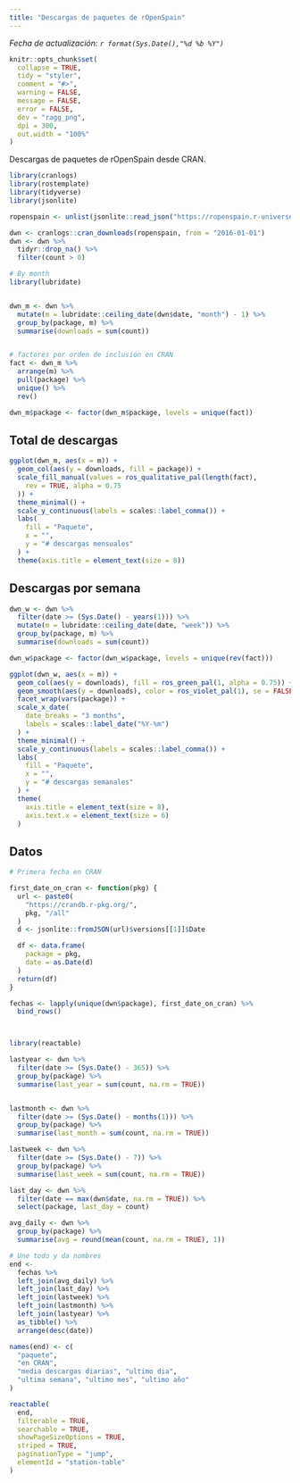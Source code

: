 ```yaml
---
title: "Descargas de paquetes de rOpenSpain"
---
```


*Fecha de actualización: `r format(Sys.Date(),"%d %b %Y")`*


```r
knitr::opts_chunk$set(
  collapse = TRUE,
  tidy = "styler",
  comment = "#>",
  warning = FALSE,
  message = FALSE,
  error = FALSE,
  dev = "ragg_png",
  dpi = 300,
  out.width = "100%"
)
```

Descargas de paquetes de rOpenSpain desde CRAN.


```r
library(cranlogs)
library(rostemplate)
library(tidyverse)
library(jsonlite)

ropenspain <- unlist(jsonlite::read_json("https://ropenspain.r-universe.dev/packages"))

dwn <- cranlogs::cran_downloads(ropenspain, from = "2016-01-01")
dwn <- dwn %>%
  tidyr::drop_na() %>%
  filter(count > 0)

# By month
library(lubridate)


dwn_m <- dwn %>%
  mutate(m = lubridate::ceiling_date(dwn$date, "month") - 1) %>%
  group_by(package, m) %>%
  summarise(downloads = sum(count))


# factores por orden de inclusión en CRAN
fact <- dwn_m %>%
  arrange(m) %>%
  pull(package) %>%
  unique() %>%
  rev()

dwn_m$package <- factor(dwn_m$package, levels = unique(fact))
```


## Total de descargas

```r

ggplot(dwn_m, aes(x = m)) +
  geom_col(aes(y = downloads, fill = package)) +
  scale_fill_manual(values = ros_qualitative_pal(length(fact),
    rev = TRUE, alpha = 0.75
  )) +
  theme_minimal() +
  scale_y_continuous(labels = scales::label_comma()) +
  labs(
    fill = "Paquete",
    x = "",
    y = "# descargas mensuales"
  ) +
  theme(axis.title = element_text(size = 8))
```

## Descargas por semana

```r

dwn_w <- dwn %>%
  filter(date >= (Sys.Date() - years(1))) %>%
  mutate(m = lubridate::ceiling_date(date, "week")) %>%
  group_by(package, m) %>%
  summarise(downloads = sum(count))

dwn_w$package <- factor(dwn_w$package, levels = unique(rev(fact)))

ggplot(dwn_w, aes(x = m)) +
  geom_col(aes(y = downloads), fill = ros_green_pal(1, alpha = 0.75)) +
  geom_smooth(aes(y = downloads), color = ros_violet_pal(1), se = FALSE) +
  facet_wrap(vars(package)) +
  scale_x_date(
    date_breaks = "3 months",
    labels = scales::label_date("%Y-%m")
  ) +
  theme_minimal() +
  scale_y_continuous(labels = scales::label_comma()) +
  labs(
    fill = "Paquete",
    x = "",
    y = "# descargas semanales"
  ) +
  theme(
    axis.title = element_text(size = 8),
    axis.text.x = element_text(size = 6)
  )
```


## Datos

```r

# Primera fecha en CRAN

first_date_on_cran <- function(pkg) {
  url <- paste0(
    "https://crandb.r-pkg.org/",
    pkg, "/all"
  )
  d <- jsonlite::fromJSON(url)$versions[[1]]$Date

  df <- data.frame(
    package = pkg,
    date = as.Date(d)
  )
  return(df)
}

fechas <- lapply(unique(dwn$package), first_date_on_cran) %>%
  bind_rows()



library(reactable)

lastyear <- dwn %>%
  filter(date >= (Sys.Date() - 365)) %>%
  group_by(package) %>%
  summarise(last_year = sum(count, na.rm = TRUE))


lastmonth <- dwn %>%
  filter(date >= (Sys.Date() - months(1))) %>%
  group_by(package) %>%
  summarise(last_month = sum(count, na.rm = TRUE))

lastweek <- dwn %>%
  filter(date >= (Sys.Date() - 7)) %>%
  group_by(package) %>%
  summarise(last_week = sum(count, na.rm = TRUE))

last_day <- dwn %>%
  filter(date == max(dwn$date, na.rm = TRUE)) %>%
  select(package, last_day = count)

avg_daily <- dwn %>%
  group_by(package) %>%
  summarise(avg = round(mean(count, na.rm = TRUE), 1))

# Une todo y da nombres
end <-
  fechas %>%
  left_join(avg_daily) %>%
  left_join(last_day) %>%
  left_join(lastweek) %>%
  left_join(lastmonth) %>%
  left_join(lastyear) %>%
  as_tibble() %>%
  arrange(desc(date))

names(end) <- c(
  "paquete",
  "en CRAN",
  "media descargas diarias", "ultimo dia",
  "ultima semana", "ultimo mes", "ultimo año"
)

reactable(
  end,
  filterable = TRUE,
  searchable = TRUE,
  showPageSizeOptions = TRUE,
  striped = TRUE,
  paginationType = "jump",
  elementId = "station-table"
)
```
